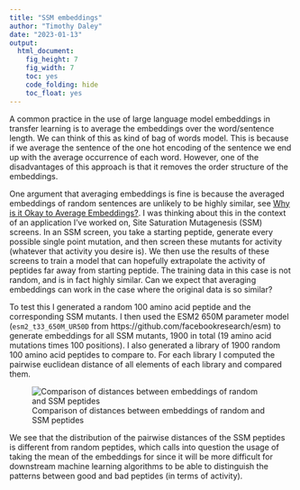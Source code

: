 ```yaml
---
title: "SSM embeddings"
author: "Timothy Daley"
date: "2023-01-13"
output:
  html_document:
    fig_height: 7
    fig_width: 7
    toc: yes
    code_folding: hide
    toc_float: yes
---
```


A common practice in the use of large language model embeddings in transfer learning is to average the embeddings over the word/sentence length.  We can think of this as kind of bag of words model.  This is because if we average the sentence of the one hot encoding of the sentence we end up with the average occurrence of each word.  However, one of the disadvantages of this approach is that it removes the order structure of the embeddings.  

One argument that averaging embeddings is fine is because the averaged embeddings of random sentences are unlikely to be highly similar, see [Why is it Okay to Average Embeddings?](https://randorithms.com/2020/11/17/Adding-Embeddings).  I was thinking about this in the context of an application I've worked on, Site Saturation Mutagenesis (SSM) screens.  In an SSM screen, you take a starting peptide, generate every possible single point mutation, and then screen these mutants for activity (whatever that activity you desire is).  We then use the results of these screens to train a model that can hopefully extrapolate the activity of peptides far away from starting peptide.  The training data in this case is not random, and is in fact highly similar.  Can we expect that averaging embeddings can work in the case where the original data is so similar?

To test this I generated a random 100 amino acid peptide and the corresponding SSM mutants.  I then used the ESM2 650M parameter model (`esm2_t33_650M_UR50D` from https://github.com/facebookresearch/esm) to generate embeddings for all SSM mutants, 1900 in total (19 amino acid mutations times 100 positions).  I also generated a library of 1900 random 100 amino acid peptides to compare to.  For each library I computed the pairwise euclidean distance of all elements of each library and compared them.  

![Comparison of distances between embeddings of random and SSM peptides](embedding_comparison.png)

We see that the distribution of the pairwise distances of the SSM peptides is different from random peptides, which calls into question the usage of taking the mean of the embeddings for  since it will be more difficult for downstream machine learning algorithms to be able to distinguish the patterns between good and bad peptides (in terms of activity).  